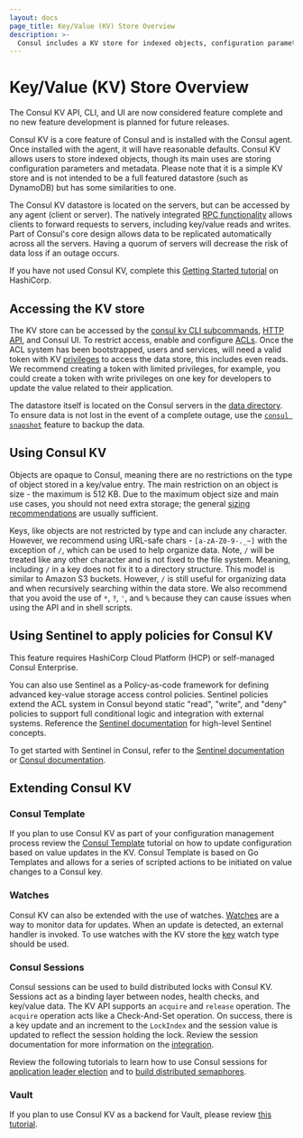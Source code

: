 ```yaml
---
layout: docs
page_title: Key/Value (KV) Store Overview
description: >-
  Consul includes a KV store for indexed objects, configuration parameters, and metadata that you can use to dynamically configure apps. Learn about accessing and using the KV store to extend Consul's functionality through watches, sessions, and Consul Template.
---
```


# Key/Value (KV) Store Overview

<Note>
The Consul KV API, CLI, and UI are now considered feature complete and no new feature development is planned for future releases.
</Note>

Consul KV is a core feature of Consul and is installed with the Consul agent. Once installed with the agent, it will have reasonable defaults. Consul KV allows users to store indexed objects, though its main uses are storing configuration parameters and metadata. Please note that it is a simple KV store and is not intended to be a full featured datastore (such as DynamoDB) but has some similarities to one.

The Consul KV datastore is located on the servers, but can be accessed by any agent (client or server). The natively integrated [RPC functionality](/consul/docs/architecture) allows clients to forward requests to servers, including key/value reads and writes. Part of Consul's core design allows data to be replicated automatically across all the servers. Having a quorum of servers will decrease the risk of data loss if an outage occurs.

If you have not used Consul KV, complete this [Getting Started tutorial](/consul/tutorials/interactive/get-started-key-value-store?utm_source=docs) on HashiCorp.

## Accessing the KV store

The KV store can be accessed by the [consul kv CLI subcommands](/consul/commands/kv), [HTTP API](/consul/api-docs/kv), and Consul UI. To restrict access, enable and configure [ACLs](/consul/tutorials/security/access-control-setup-production). Once the ACL system has been bootstrapped, users and services, will need a valid token with KV [privileges](/consul/docs/security/acl/acl-rules#key-value-rules) to access the data store, this includes even reads. We recommend creating a token with limited privileges, for example, you could create a token with write privileges on one key for developers to update the value related to their application.

The datastore itself is located on the Consul servers in the [data directory](/consul/docs/agent/config/cli-flags#_data_dir). To ensure data is not lost in the event of a complete outage, use the [`consul snapshot`](/consul/commands/snapshot/restore) feature to backup the data.

## Using Consul KV

Objects are opaque to Consul, meaning there are no restrictions on the type of object stored in a key/value entry. The main restriction on an object is size - the maximum is 512 KB. Due to the maximum object size and main use cases, you should not need extra storage; the general [sizing recommendations](/consul/docs/agent/config/config-files#kv_max_value_size) are usually sufficient.

Keys, like objects are not restricted by type and can include any character. However, we recommend using URL-safe chars - `[a-zA-Z0-9-._~]` with the exception of `/`, which can be used to help organize data. Note, `/` will be treated like any other character and is not fixed to the file system. Meaning, including `/` in a key does not fix it to a directory structure. This model is similar to Amazon S3 buckets. However, `/` is still useful for organizing data and when recursively searching within the data store. We also recommend that you avoid the use of `*`, `?`, `'`, and `%` because they can cause issues when using the API and in shell scripts.

## Using Sentinel to apply policies for Consul KV 

<EnterpriseAlert>

This feature requires HashiCorp Cloud Platform (HCP) or self-managed Consul Enterprise.

</EnterpriseAlert>

You can also use Sentinel as a Policy-as-code framework for defining advanced key-value storage access control policies. Sentinel policies extend the ACL system in Consul beyond static "read", "write", and "deny" policies to support full conditional logic and integration with external systems. Reference the [Sentinel documentation](https://docs.hashicorp.com/sentinel/concepts) for high-level Sentinel concepts.

To get started with Sentinel in Consul, refer to the [Sentinel documentation](https://docs.hashicorp.com/sentinel/consul) or [Consul documentation](/consul/docs/agent/sentinel).

## Extending Consul KV

### Consul Template

If you plan to use Consul KV as part of your configuration management process review the [Consul Template](/consul/tutorials/developer-configuration/consul-template?utm_source=docs) tutorial on how to update configuration based on value updates in the KV. Consul Template is based on Go Templates and allows for a series of scripted actions to be initiated on value changes to a Consul key.

### Watches

Consul KV can also be extended with the use of watches. [Watches](/consul/docs/dynamic-app-config/watches) are a way to monitor data for updates. When an update is detected, an external handler is invoked. To use watches with the KV store the [key](/consul/docs/dynamic-app-config/watches#key) watch type should be used.

### Consul Sessions

Consul sessions can be used to build distributed locks with Consul KV. Sessions act as a binding layer between nodes, health checks, and key/value data. The KV API supports an `acquire` and `release` operation. The `acquire` operation acts like a Check-And-Set operation. On success, there is a key update and an increment to the `LockIndex` and the session value is updated to reflect the session holding the lock. Review the session documentation for more information on the [integration](/consul/docs/dynamic-app-config/sessions#k-v-integration).

Review the following tutorials to learn how to use Consul sessions for [application leader election](/consul/tutorials/developer-configuration/application-leader-elections) and to [build distributed semaphores](/consul/tutorials/developer-configuration/distributed-semaphore).

### Vault

If you plan to use Consul KV as a backend for Vault, please review [this tutorial](/vault/tutorials/day-one-consul/ha-with-consul?utm_source=docs).